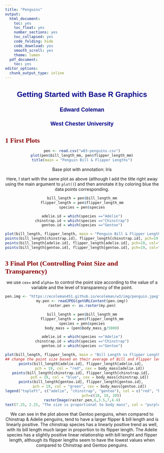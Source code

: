 ---
title: "Penguins"
output:
  html_document:
    toc: yes
    toc_float: yes
    number_sections: yes
    toc_collapsed: yes
    code_folding: hide
    code_download: yes
    smooth_scroll: yes
    theme: lumen
  pdf_document:
    toc: yes
editor_options:
  chunk_output_type: inline
---
<style type="text/css">

  pre code {
    display: block;
    margin-left: 0;
  }

  div#TOC li {
    list-style: none;
    background-color: lightgray;
    background-image: none;
    background-repeat: none;
    background-position: 0;
    font-family: Arial, Helvetica, sans-serif;
    color: #780c0c;
  }

  h1.title {
    font-size: 24px;
    color: darkblue;
    text-align: center;
    font-family: Arial, Helvetica, sans-serif;
    font-variant-caps: normal;
  }
h4.author { font-size: 18px;
font-family: Arial, Helvetica, sans-serif;
color: navy;
text-align: center;
}
h4.date { font-size: 18px;
font-family: Arial, Helvetica, sans-serif;
color: darkblue;
text-align: center;
}

h1 {
font-size: 22px;
font-family: "Times New Roman", Times, serif;
color: darkred;
text-align: left;
}
h2 {
font-size: 18px;
font-family: "Times New Roman", Times, serif;
color: navy;
text-align: left;
}
h3 { font-size: 15px;
font-family: "Times New Roman", Times, serif;
color: darkred;
text-align: left;
}
h4 {
font-size: 18px;
font-family: "Times New Roman", Times, serif;
color: darkred;
text-align: left;
}


a:link {
color: green;
}

a:visited {
color: purple;
}

a:hover {
color: red;
}

a:active {
color: yellow;
}

```{r setup, include=FALSE}
options(repos = list(CRAN="http://cran.rstudio.com/"))
# code chunk specifies whether the R code, warnings, and output 
# will be included in the output files.
if (!require("tidyverse")) {
   install.packages("tidyverse")
   library(tidyverse)
}
if (!require("knitr")) {
   install.packages("knitr")
   library(knitr)
}
if (!require("cowplot")) {
   install.packages("cowplot")
   library(cowplot)
}
if (!require("latex2exp")) {
   install.packages("latex2exp")
   library(latex2exp)
}
if (!require("plotly")) {
   install.packages("plotly")
   library(plotly)
}
if (!require("gapminder")) {
   install.packages("gapminder")
   library(gapminder)
}
if (!require("png")) {
    install.packages("png")             # Install png package
    library("png")
}
if (!require("RCurl")) {
    install.packages("RCurl")             # Install RCurl package
    library("RCurl")
}
if (!require("colourpicker")) {
    install.packages("colourpicker")              
    library("colourpicker")
}
if (!require("gganimate")) {
    install.packages("gganimate")              
    library("gganimate")
}
if (!require("gifski")) {
    install.packages("gifski")              
    library("gifski")
}
if (!require("magick")) {
    install.packages("magick")              
    library("magick")
}
if (!require("grDevices")) {
    install.packages("grDevices")              
    library("grDevices")
}
if (!require("jpeg")) {
    install.packages("jpeg")              
    library("jpeg")
}
if (!require("VGAM")) {
    install.packages("VGAM")              
    library("VGAM")
}
if (!require("MASS")) {
    install.packages("MASS")              
    library("MASS")
}
if (!require("nnet")) {
    install.packages("nnet")              
    library("nnet")
}
if (!require("cluster")) {
    install.packages("cluster")              
    library("cluster")
}

knitr::opts_chunk$set(echo = TRUE,       
                      warning = FALSE,   
                      result = TRUE,   
                      message = FALSE,
                      comment = NA)
```
</style>
<h1 class="title toc-ignore">Getting Started with Base R Graphics</h1>
<h4 class="author">Edward Coleman</h4>
<h4 class="date">West Chester University</h4>
<div id="base-plotting-functions" class="section level1" number="1">
<h1><span class="header-section-number">1</span> First Plots</h1>
<div class="figure" style="text-align: center">
```{r}
pen <- read.csv("w03-penguins.csv")
plot(pen$bill_length_mm, pen$flipper_length_mm)
title(main = "Penguin Bill & Flipper Lengths")
```

<div class="figure" style="text-align: center">
<p class="caption">
Base plot with annotation: Iris
</p>
</div>
<p>Here, I start with the same plot as above (although I add the title
right away using the main argument to <code>plot()</code>) and then
annotate it by coloring blue the data points corresponding.</p>
```{r}
bill_length = pen$bill_length_mm
flipper_length = pen$flipper_length_mm
species = pen$species

adelie.id = which(species =="Adelie")
chinstrap.id = which(species =="Chinstrap")
gentoo.id = which(species =="Gentoo")

plot(bill_length, flipper_length, main = "Penguin Bill & Flipper Length")
points(bill_length[chinstrap.id], flipper_length[chinstrap.id], pch=19, col="blue")
points(bill_length[adelie.id], flipper_length[adelie.id], pch=19, col="red")
points(bill_length[gentoo.id], flipper_length[gentoo.id], pch=19, col="green")
```

</div>
<div class="figure" style="text-align: center">
<div id="controlling-point-size-and-transparency" class="section level1" number="3">
<h1><span class="header-section-number">3</span> Final Plot (Controlling Point Size
and Transparency)</h1>
<p>we use <code>cex=</code> and <code>alpha=</code> to control the point
size according to the value of a variable and the level of transparency
of the point.</p>
```{r}
pen.img <- "https://ecoleman451.github.io/ecoleman/w3/img/penguin.jpeg"
my.pen <- readJPEG(getURLContent(pen.img))
raster.pen <- as.raster(my.pen)

bill_length = pen$bill_length_mm
flipper_length = pen$flipper_length_mm
species = pen$species
body_mass = (pen$body_mass_g/5000)

adelie.id = which(species =="Adelie")
chinstrap.id = which(species =="Chinstrap")
gentoo.id = which(species =="Gentoo")

plot(bill_length, flipper_length, main = "Bill Length vs Flipper Length by Body Mass")
## change the point size based on their average of Bill and Flipper lengths
points(bill_length[adelie.id], flipper_length[adelie.id], 
       pch = 19, col = "red", cex = body_mass[adelie.id])
points(bill_length[chinstrap.id], flipper_length[chinstrap.id], 
       pch = 19, col = "blue", cex = body_mass[chinstrap.id])
points(bill_length[gentoo.id], flipper_length[gentoo.id], 
       pch = 19, col = "green", cex = body_mass[gentoo.id])
legend("topleft", c("adelie", "chinstrap", "gentoo"), col = c("red", "blue", "green"),
                  pch=c(18, 19, 20))
rasterImage(raster.pen,6,3.5,7,4.4)
text(7.25, 2.25, "The size is proportional to body mass", col = "purple", cex = 0.5)
```
<p>We can see in the plot above that Gentoo penguins, when compared to Chinstrap & Adelie penguins, tend to have a larger flipper & bill length and is linearly positive. The chinstrap species has a linearly positive trend as well, with its bill length much larger in proportion to its flipper length. The Adelie species has a slightly positive linear relationship with bill lenght and flipper length, although its flipper lengths seem to have the lowest values when compared to Chinstrap and Gentoo penguins.</p>
